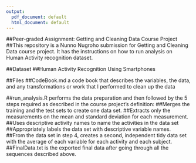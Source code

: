 ---
output:
  pdf_document: default
  html_document: default
---
##Peer-graded Assignment: Getting and Cleaning Data Course Project
##This repository is a Nunno Nugroho submission for Getting and Cleaning Data course project. It has the instructions on how to run analysis on Human Activity recognition dataset.

##Dataset
##Human Activity Recognition Using Smartphones

##Files
##CodeBook.md a code book that describes the variables, the data, and any transformations or work that I performed to clean up the data

##run_analysis.R performs the data preparation and then followed by the 5 steps required as described in the course project’s definition:
##Merges the training and the test sets to create one data set.
##Extracts only the measurements on the mean and standard deviation for each measurement.
##Uses descriptive activity names to name the activities in the data set
##Appropriately labels the data set with descriptive variable names.
##From the data set in step 4, creates a second, independent tidy data set with the average of each variable for each activity and each subject.
##FinalData.txt is the exported final data after going through all the sequences described above.